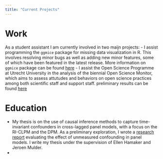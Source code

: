 ```yaml
---
title: "Current Projects"
---
```


# Work
As a student assistant I am currently involved in two maijn projects:
- I assist programming the `ggmice` package for missing data visualization in R. This involves resolving minor bugs as well as adding new minor features, some of which have been featured in the latest release. More information on `ggmice` package can be found [here](https://amices.org/ggmice/index.html)
- I assist the Open Science Programme at Utrecht University in the analysis of the biennial Open Science Monitor, which aims to assess attutudes and behaviors on open science practices among both scientific staff and support staff. preliminary results can be found [here](https://www.uu.nl/sites/default/files/230203%20UU%20general%20%20.pdf)

# Education
- My thesis is on the use of causal inference methods to capture time-invariant confounders in cross-lagged panel models, with a focus on the RI-CLPM and the DPM. As a preliminary exploration, I wrote a [research report](https://github.com/pepijnvink/Research-Report) evaluating the effect of unmeasured confounding in panel models. I write my thesis under the supervision of Ellen Hamaker and Jeroen Mulder.
- 